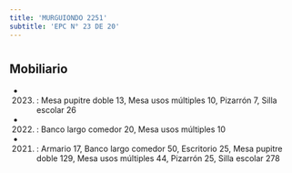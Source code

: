 ```yaml
---
title: 'MURGUIONDO 2251'
subtitle: 'EPC N° 23 DE 20'
---
```


#


## Mobiliario

*  (2023) : Mesa pupitre doble 13, Mesa usos múltiples 10, Pizarrón 7, Silla escolar 26 

*  (2022) : Banco largo comedor 20, Mesa usos múltiples 10 

*  (2021) : Armario 17, Banco largo comedor 50, Escritorio 25, Mesa pupitre doble 129, Mesa usos múltiples 44, Pizarrón 25, Silla escolar 278 



